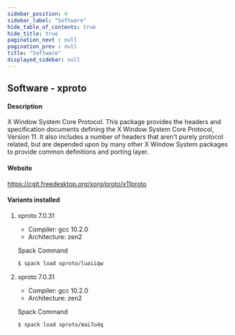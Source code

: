 ```yaml
---
sidebar_position: 4
sidebar_label: "Software"
hide_table_of_contents: true
hide_title: true
pagination_next : null
pagination_prev : null
title: "Software"
displayed_sidebar: null
---
```


## Software - xproto


#### Description
X Window System Core Protocol. This package provides the headers and specification documents defining the X Window System Core Protocol, Version 11. It also includes a number of headers that aren't purely protocol related, but are depended upon by many other X Window System packages to provide common definitions and porting layer.

#### Website
https://cgit.freedesktop.org/xorg/proto/x11proto

#### Variants installed

1. xproto 7.0.31

    - Compiler: gcc 10.2.0
    - Architecture: zen2

    Spack Command
    ```bash
    $ spack load xproto/luaiiqw
    ```

2. xproto 7.0.31

    - Compiler: gcc 10.2.0
    - Architecture: zen2

    Spack Command
    ```bash
    $ spack load xproto/mai7u4q
    ```
